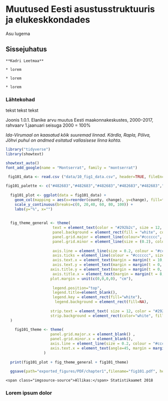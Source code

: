 # Muutused Eesti asustusstruktuuris ja elukeskkondades {#chapter10  .intro_section .chapter1_section}

Asu lugema

## Sissejuhatus {-.chapter1_section -.chapter_section}

```block
**Kadri Leetmaa**
```

```block
* lorem

* lorem

* lorem
```

### Lähtekohad {-.chapter1_section}

tekst tekst tekst

<p class="caption" id="figure101"><span class="figure-number">Joonis 1.0.1.</span> Elanike arvu muutus Eesti maakonnakeskustes, 2000–2017, rahvaarv 1.jaanuari seisuga 2000 = 100%</p>

*Ida-Virumaal on kaasatud kõik suuremad linnad. Kärdla, Rapla, Põlva, Jõhvi puhul on andmed esitatud vallasisese linna kohta.*

```r

library("tidyverse")
library(showtext)

showtext_auto()
font_add_google(name = "Montserrat", family = "montserrat")
  
 fig101_data <- read.csv ("data/10_fig1_data.csv", header=TRUE, fileEncoding="utf-8")

fig101_palette <- c("#482683","#482683","#482683","#482683","#482683","#482683","#482683","#482683","#482683","#482683","#482683","#482683","#482683","#482683","#482683","#482683","#482683","#b6a8cd")
 
  fig101_plot <- ggplot(data = fig101_data) +
    geom_col(mapping = aes(x=reorder(county, change), y=change), fill=fig101_palette, width=0.6, show.legend = NA) +
    scale_y_continuous(breaks=c(0, 20,40, 60, 80, 100)) +
    labs(y="%", x="") 
  
  
  fig_theme_general <- theme(
                     text = element_text(color = "#292b2c", size = 12, family=""),
                     panel.background = element_rect(fill = "white", colour = "white"),
                     panel.grid.major = element_line(colour="#cccccc", size = (0.2)),
                     panel.grid.minor = element_line(size = (0.2), colour="#cccccc"),
                     
                     axis.line = element_line(size = 0.2, colour = "#cccccc"),
                     axis.ticks = element_line(colour = "#cccccc", size=(0.2)),
                     axis.text.x = element_text(margin = margin(t = 10, r = 0, b = 0, l = 0)),
                     axis.text.y = element_text(margin = margin(t = 0, r = 10, b = 0, l = 0)),
                    axis.title.y = element_text(margin = margin(t = 0, r = 12, b = 0, l = 0)),
                     axis.title.x = element_text(margin = margin(t = 8, r = 0, b = 0, l = 0)),
                    plot.margin = unit(c(0,0,0,0), "cm"),
                    
                     legend.position="top",
                     legend.title=element_blank(),
                     legend.key = element_rect(fill="white"), 
                      legend.background = element_rect(fill=NA),
                    
                    strip.text = element_text( size = 12, color = "#292b2c"),
                    strip.background = element_rect(color="white", fill="white")
  )
  
    fig101_theme <- theme(
                    panel.grid.major.x = element_blank() ,
                    panel.grid.minor.x = element_blank(),
                    axis.line = element_line(size = 0.2, colour = "#cccccc"),
                    axis.text.x = element_text(angle=45, margin = margin(t = 7, r = 0, b = 0, l = 0), hjust=1.1),
                 )
  
  print(fig101_plot + fig_theme_general + fig101_theme)
  
  ggsave(path="exported_figures/PDF/chapter1",filename="fig101.pdf", height=140, width=210, units="mm")

```
``` block
<span class="imgsource-source">Allikas:</span> Statistikaamet 2018
```

### Lorem ipsum dolor